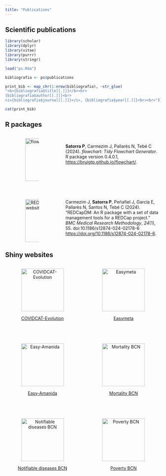 ```yaml
---
title: "Publications"
---
```


::: {.panel-tabset}

## Scientific publications

```r
library(scholar)
library(dplyr)
library(vitae)
library(purrr)
library(stringr)

load("ps.Rda")

bibliografia <- ps$publications

print_bib <- map_chr(1:nrow(bibliografia), ~str_glue(
"<b>{bibliografia$title[[.]]}</b><br>
{bibliografia$author[[.]]}<br>
<i>{bibliografia$journal[[.]]}</i>, {bibliografia$year[[.]]}<br><br>"))

cat(print_bib)
```

## R packages

::: columns

::: {.column width="10%"}
:::

::: {.column width="10%"}

<a href="https://bruigtp.github.io/flowchart/"><img src="WWW/logo_flowchart.png" align="right" height="138" alt="flowchart website" /></a> 

:::

::: {.column width="10%"}

:::

::: {.column width="70%"}
<br>
**Satorra P**, Carmezim J, Pallarès N, Tebé C (2024). _flowchart: Tidy Flowchart Generator_. R
  package version 0.4.0.1, <https://bruigtp.github.io/flowchart/>.

:::

:::

<br>

::: columns

::: {.column width="10%"}
:::

::: {.column width="10%"}

<a href="https://bruigtp.github.io/REDCapDM/"><img src="WWW/logo_redcapdm.png" align="right" height="138" alt="REDCapDM website" /></a> 

:::

::: {.column width="10%"}

:::

::: {.column width="70%"}

Carmezim J, **Satorra P**, Peñafiel J, García E, Pallarès N, Santos N, Tebé C (2024).
  “REDCapDM: An R package with a set of data management tools for a REDCap project.” _BMC
  Medical Research Methodology_, *24*(1), 55. doi:10.1186/s12874-024-02178-6
  <https://doi.org/10.1186/s12874-024-02178-6>.
:::

:::

  
## Shiny websites

::: columns

::: {.column width="50%"}

<center>

<a href="https://brui.shinyapps.io/covidcat_evo/"><img src="WWW/covidcatevo.png" height="138" alt="COVIDCAT-Evolution" /></a> 

<a href="https://brui.shinyapps.io/covidcat_evo/">COVIDCAT-Evolution</a>

</center>

:::

::: {.column width="50%"}

<center>

<a href="https://brui.shinyapps.io/easymeta/"><img src="WWW/easymeta.png" height="138" alt="Easymeta" /></a>

<a href="https://brui.shinyapps.io/easymeta/">Easymeta</a>

</center>

:::

:::

<br>

::: columns

::: {.column width="50%"}

<center>

<a href="https://brui.shinyapps.io/easy-amanida/"><img src="WWW/easy_amanida.png" height="138" alt="Easy-Amanida" /></a> 

<a href="https://brui.shinyapps.io/easy-amanida/">Easy-Amanida</a>

</center>

:::

::: {.column width="50%"}

<center>

<a href="https://aspb.shinyapps.io/indicadorsmortalitatbcn/"><img src="WWW/aspb_mort.png" height="138" alt="Mortality BCN" /></a> 

<a href="https://aspb.shinyapps.io/indicadorsmortalitatbcn/">Mortality BCN</a>

</center>

:::

:::

<br>

::: columns

::: {.column width="50%"}

<center>

<a href="https://aspb.shinyapps.io/aspb_mdo/"><img src="WWW/aspb_mdo.png" height="138" alt="Notifiable diseases BCN" /></a> 

<a href="https://aspb.shinyapps.io/aspb_mdo/">Notifiable diseases BCN</a>

</center>

:::

::: {.column width="50%"}

<center>

<a href="https://aspb.shinyapps.io/pensa/"><img src="WWW/aspb_pensa.png" height="138" alt="Poverty BCN" /></a> 

<a href="https://aspb.shinyapps.io/pensa/">Poverty BCN</a>

</center>

:::

:::

:::